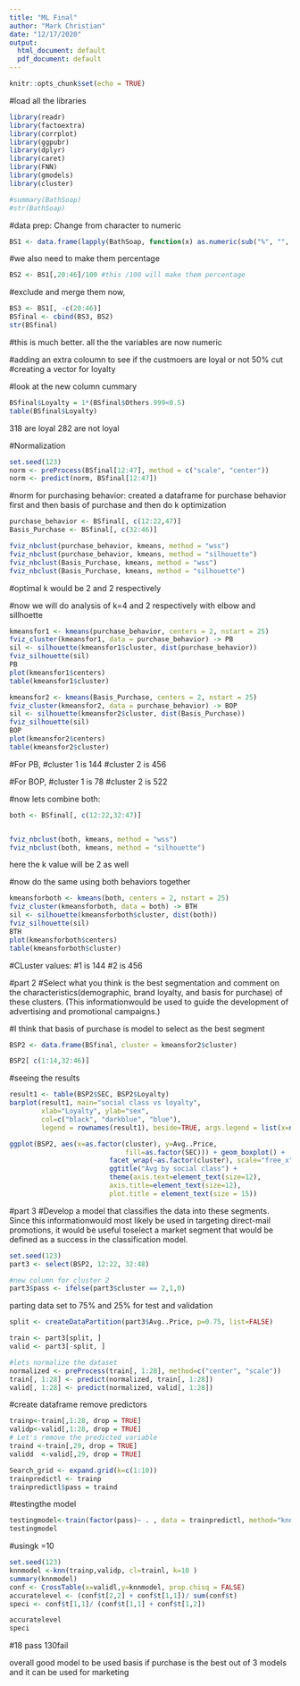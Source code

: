 ---
title: "ML Final"
author: "Mark Christian"
date: "12/17/2020"
output:
  html_document: default
  pdf_document: default
---

```{r setup, include=FALSE}
knitr::opts_chunk$set(echo = TRUE)
```




#load all the libraries
```{r}
library(readr)
library(factoextra)
library(corrplot)
library(ggpubr)
library(dplyr)
library(caret)
library(FNN)
library(gmodels)
library(cluster)
```

```{r}
#summary(BathSoap)
#str(BathSoap)
```




#data prep: Change from character to numeric

```{r}
BS1 <- data.frame(lapply(BathSoap, function(x) as.numeric(sub("%", "", x))))

```
#we also need to make them percentage
```{r}
BS2 <- BS1[,20:46]/100 #this /100 will make them percentage
```

#exclude and merge them now,
```{r}
BS3 <- BS1[, -c(20:46)]
BSfinal <- cbind(BS3, BS2)
str(BSfinal)
```
#this is much better. all the the variables are now numeric


#adding an extra coloumn to see if the custmoers are loyal or not 50% cut
#creating a vector for loyalty 

#look at the new column cummary
```{r}
BSfinal$Loyalty = 1*(BSfinal$Others.999<0.5)
table(BSfinal$Loyalty)
```
318 are loyal 282 are not loyal



#Normalization 
```{r}
set.seed(123)
norm <- preProcess(BSfinal[12:47], method = c("scale", "center"))
norm <- predict(norm, BSfinal[12:47])
```

#norm for purchasing behavior: created a dataframe for purchase behavior first and then basis of purchase and then do k optimization
```{r}
purchase_behavior <- BSfinal[, c(12:22,47)]
Basis_Purchase <- BSfinal[, c(32:46)]

fviz_nbclust(purchase_behavior, kmeans, method = "wss")
fviz_nbclust(purchase_behavior, kmeans, method = "silhouette")
fviz_nbclust(Basis_Purchase, kmeans, method = "wss")
fviz_nbclust(Basis_Purchase, kmeans, method = "silhouette")

```
#optimal k would be 2 and 2 respectively 



#now we will do analysis of k=4 and 2 respectively with elbow and sillhoette 
```{r}
kmeansfor1 <- kmeans(purchase_behavior, centers = 2, nstart = 25)
fviz_cluster(kmeansfor1, data = purchase_behavior) -> PB
sil <- silhouette(kmeansfor1$cluster, dist(purchase_behavior))
fviz_silhouette(sil)
PB
plot(kmeansfor1$centers)
table(kmeansfor1$cluster)

kmeansfor2 <- kmeans(Basis_Purchase, centers = 2, nstart = 25)
fviz_cluster(kmeansfor2, data = purchase_behavior) -> BOP
sil <- silhouette(kmeansfor2$cluster, dist(Basis_Purchase))
fviz_silhouette(sil)
BOP
plot(kmeansfor2$centers)
table(kmeansfor2$cluster)


```
#For PB,
#cluster 1 is 144
#cluster 2 is 456


#For BOP,
#cluster 1 is 78
#cluster 2 is 522


#now lets combine both: 
```{r}

both <- BSfinal[, c(12:22,32:47)]


fviz_nbclust(both, kmeans, method = "wss")
fviz_nbclust(both, kmeans, method = "silhouette")

```
 here the k value will be 2 as well
 
 
 
#now do the same using both behaviors together
```{r}
kmeansforboth <- kmeans(both, centers = 2, nstart = 25)
fviz_cluster(kmeansforboth, data = both) -> BTH
sil <- silhouette(kmeansforboth$cluster, dist(both))
fviz_silhouette(sil)
BTH
plot(kmeansforboth$centers)
table(kmeansforboth$cluster)
```

#CLuster values:
#1 is 144
#2 is 456



#part 2
#Select what you think is the best segmentation and comment on the characteristics(demographic, brand loyalty, and basis for purchase) of these clusters. (This informationwould be used to guide the development of advertising and promotional campaigns.)

#I think that basis of purchase is model to select as the best segment 



```{r}
BSP2 <- data.frame(BSfinal, cluster = kmeansfor2$cluster)

BSP2[ c(1:14,32:46)]

```


#seeing the results

```{r}
result1 <- table(BSP2$SEC, BSP2$Loyalty)
barplot(result1, main="social class vs loyalty",
        xlab="Loyalty", ylab="sex",
        col=c("black", "darkblue", "blue"),
        legend = rownames(result1), beside=TRUE, args.legend = list(x=ncol(result1)))
```

```{r}
ggplot(BSP2, aes(x=as.factor(cluster), y=Avg..Price, 
                             fill=as.factor(SEC))) + geom_boxplot() +
                         facet_wrap(~as.factor(cluster), scale="free_x") +
                         ggtitle("Avg by social class") +
                         theme(axis.text=element_text(size=12),
                         axis.title=element_text(size=12), 
                         plot.title = element_text(size = 15))
```





#part 3 
#Develop a model that classifies the data into these segments. Since this informationwould most likely be used in targeting direct-mail promotions, it would be useful toselect a market segment that would be defined as a success in the classification model.

```{r}
set.seed(123)
part3 <- select(BSP2, 12:22, 32:48)

#new column for cluster 2
part3$pass <- ifelse(part3$cluster == 2,1,0)

```


parting data set to 75% and 25% for test and validation
```{r}
split <- createDataPartition(part3$Avg..Price, p=0.75, list=FALSE)

train <- part3[split, ]
valid <- part3[-split, ]

#lets normalize the dataset
normalized <- preProcess(train[, 1:28], method=c("center", "scale"))
train[, 1:28] <- predict(normalized, train[, 1:28]) 
valid[, 1:28] <- predict(normalized, valid[, 1:28])


```

#create dataframe remove predictors 
```{r}
trainp<-train[,1:28, drop = TRUE] 
validp<-valid[,1:28, drop = TRUE]
# Let's remove the predicted variable 
traind <-train[,29, drop = TRUE] 
validd  <-valid[,29, drop = TRUE]
```

```{r}
Search_grid <- expand.grid(k=c(1:10))
trainpredictl <- trainp
trainpredictl$pass = traind
```


#testingthe model
```{r}
testingmodel<-train(factor(pass)~ . , data = trainpredictl, method="knn",tuneGrid=Search_grid,preProcess='range')
testingmodel
```

#usingk =10
```{r}
set.seed(123)
knnmodel <-knn(trainp,validp, cl=trainl, k=10 )
summary(knnmodel)
conf <- CrossTable(x=validl,y=knnmodel, prop.chisq = FALSE)
accuratelevel <- (conf$t[2,2] + conf$t[1,1])/ sum(conf$t)
speci <- conf$t[1,1]/ (conf$t[1,1] + conf$t[1,2]) 

accuratelevel
speci
```
#18 pass 130fail


overall good model to be used
basis if purchase is the best out of 3 models and it can be used for marketing





